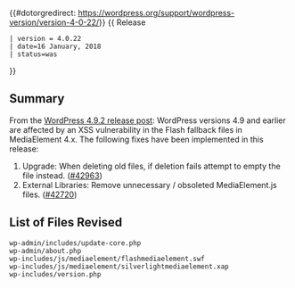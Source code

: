 {{#dotorgredirect: https://wordpress.org/support/wordpress-version/version-4-0-22/}}
{{Languages|
{{en|Version 4.0.22}}
{{ja|Version 4.0.22}}
}}
{{ Release
 | version = 4.0.22
 | date=16 January, 2018
 | status=was
}}

== Summary ==

From the [https://wordpress.org/news/2018/01/wordpress-4-9-2-security-and-maintenance-release/ WordPress 4.9.2 release post]: WordPress versions 4.9 and earlier are affected by an XSS vulnerability in the Flash fallback files in MediaElement 4.x. The following fixes have been implemented in this release:

<ol>
<li>Upgrade: When deleting old files, if deletion fails attempt to empty the file instead. ([https://core.trac.wordpress.org/ticket/42963 #42963])</li>
<li>External Libraries: Remove unnecessary / obsoleted MediaElement.js files. ([https://core.trac.wordpress.org/ticket/42720 #42720])</li>
</ol>

== List of Files Revised ==

<pre>
wp-admin/includes/update-core.php
wp-admin/about.php
wp-includes/js/mediaelement/flashmediaelement.swf
wp-includes/js/mediaelement/silverlightmediaelement.xap
wp-includes/version.php
</pre>